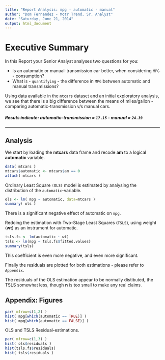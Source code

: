 ```yaml
---
title: "Report Analysis: mpg - automatic - manual"
author: "Dom Fernandez - Motr Trend, Sr. Analyst"
date: "Saturday, June 21, 2014"
output: html_document
---
```


Executive Summary
========================================================
In this Report your Senior Analyst analyses two questions for you:

- Is an automatic or manual-transmission car better, when considering `MPG` - consumption?
- What is - `quantifying` - the difference in `MPG` between automatic and manual transmissions?

Using data available in the `mtcars` dataset and an initial exploratory analysis, we see that there is a big difference between the means of miles/gallon - comparing automatic-transmission v/s manual cars.

<h5> Resuts indicate: automatic-transmission = `17.15` - manual = `24.39`</h5>
--------------------------------------------------------

Analysis
--------------------------------------------------------
We start by loading the **mtcars** data frame and recode **am** to a logical **automatic** variable.

```r
data( mtcars )
mtcars$automatic <- mtcars$am == 0
attach( mtcars )
```

Ordinary Least Square `(OLS)` model is estimated by analysing the distribution of the `automatic`-variable.

```r
ols <- lm( mpg ~ automatic, data=mtcars )
summary( ols )
```

There is a significant negative effect of automatic on `mpg`.

Redoing the estimation with Two-Stage Least Squares (`TSLS`), using weight (**wt**) as an instrument for automatic.

```r
tsls.fs <- lm(automatic ~ wt)
tsls <- lm(mpg ~ tsls.fs$fitted.values)
summary(tsls)
```

This coefficient is even more negative, and even more significant.

Finally the residuals are plotted for both estimations
- please refer to `Appendix`.

The residuals of the OLS estimation appear to be normally distibuted, the TSLS somewhat less, though **n** is too small to make any real claims.

Appendix: Figures
--------------------------------------------------------
```r
par( mfrow=c(1,2) )
hist( mpg[which(automatic == TRUE)] )
hist( mpg[which(automatic == FALSE)] )
```

OLS and TSLS Residual-estimations.

```r
par( mfrow=c(1,3) )
hist( ols$residuals )
hist(tsls.fs$residuals)
hist( tsls$residuals )
```

